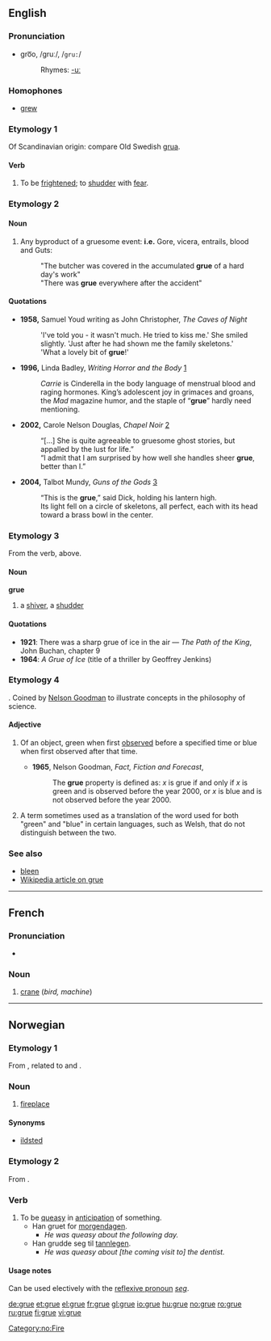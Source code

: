 {{see|Grue}}
==English==

===Pronunciation===
*gro͞o, /gruː/, /<tt>gru:</tt>/
*:Rhymes: [[Rhymes:English:-uː|-uː]]

===Homophones===
*[[grew]]

===Etymology 1===
Of Scandinavian origin: compare Old Swedish [[grua]].

====Verb====
{{en-verb|gru|ing}}

# {{intransitive|archaic}} To be [[frightened]]; to [[shudder]] with [[fear]].

===Etymology 2===
{{back-form|gruesome}}

====Noun====
{{en-noun|-}}

# Any byproduct of a gruesome event: '''i.e.''' Gore, vicera, entrails, blood and Guts:
#:"The butcher was covered in the accumulated '''grue''' of a hard day's work"
#:"There was '''grue''' everywhere after the accident"

====Quotations====
* '''1958,''' Samuel Youd writing as John Christopher, ''The Caves of Night'' 
*: 'I've told you - it wasn't much. He tried to kiss me.' She smiled slightly. 'Just after he had shown me the family skeletons.'
*: 'What a lovely bit of '''grue'''!'
* '''1996,''' Linda Badley, ''Writing Horror and the Body'' [http://print.google.com/print?hl=en&id=iaHQorgoqd4C&pg=PA39&lpg=PA39&sig=0unz5oiZA5IURViNe75MsU7vHG4]
*: ''Carrie'' is Cinderella in the body language of menstrual blood and raging hormones. King’s adolescent joy in grimaces and groans, the ''Mad'' magazine humor, and the staple of “'''grue'''” hardly need mentioning.
* '''2002,''' Carole Nelson Douglas, ''Chapel Noir'' [http://print.google.com/print?hl=en&id=ZZu4sl0P1EAC&pg=PA336&lpg=PA336&sig=dPR0ntE54xw-h3m6fByM0fgJiuc]
*: “[...] She is quite agreeable to gruesome ghost stories, but appalled by the lust for life.”
*: “I admit that I am surprised by how well she handles sheer '''grue''', better than I.”
* '''2004,''' Talbot Mundy, ''Guns of the Gods'' [http://print.google.com/print?hl=en&id=PUCcyz2L1iwC&pg=PA244&lpg=PA244&sig=REDDP_txW9FrUWEogxny6lZ4wUo]
*: “This is the '''grue''',” said Dick, holding his lantern high.
*: Its light fell on a circle of skeletons, all perfect, each with its head toward a brass bowl in the center.

===Etymology 3===
From the verb, above.

====Noun====
'''grue'''

# a [[shiver]], a [[shudder]]

====Quotations====
*'''1921''': There was a sharp grue of ice in the air &mdash; ''The Path of the King'', John Buchan, chapter 9
*'''1964''': ''A Grue of Ice'' (title of a thriller by Geoffrey Jenkins)

===Etymology 4===
{{blend|green|blue}}. Coined by [[w:Nelson_Goodman|Nelson Goodman]] to illustrate concepts in the philosophy of science.

====Adjective====
{{en-adj|-}}

# {{philosophy}} Of an object, green when first [[observe]]d before a specified time or blue when first observed after that time.
#*'''1965''', Nelson Goodman, ''Fact, Fiction and Forecast'',
#*: The '''grue''' property is defined as: ''x'' is grue if and only if ''x'' is green and is observed before the year 2000, or ''x'' is blue and is not observed before the year 2000.
# {{linguistics}} A term sometimes used as a translation of the word used for both "green" and "blue" in certain languages, such as Welsh, that do not distinguish between the two.

===See also===
*[[bleen]]
*[[w:grue|Wikipedia article on grue]]

----

==French==

===Pronunciation===
*{{audio|Fr-grue.ogg|audio}}

===Noun===
{{fr-noun|f}}

# [[crane]] (''bird, machine'')

----

==Norwegian==

===Etymology 1===
From {{LG.|no}}, related to {{term|gruve||mine}} and {{term|grav||grave}}.

===Noun===
{{no-noun-c|gru}}

# [[fireplace]] 

[[Category:no:Fire]]

====Synonyms====
*[[ildsted]]

===Etymology 2===
From {{LG.|no}}.

===Verb===
{{no-verb-1|gru}}
{{no-verb-4|gru}}

# To be [[queasy]] in [[anticipation]] of something.
#*Han gruet for [[morgendagen]].
#**''He was queasy about the following day.''
#*Han grudde seg til [[tannlege]]n.
#**''He was queasy about [the coming visit to] the dentist.''

====Usage notes====
Can be used electively with the [[reflexive pronoun]] ''[[seg]]''.

[[de:grue]]
[[et:grue]]
[[el:grue]]
[[fr:grue]]
[[gl:grue]]
[[io:grue]]
[[hu:grue]]
[[no:grue]]
[[ro:grue]]
[[ru:grue]]
[[fi:grue]]
[[vi:grue]]